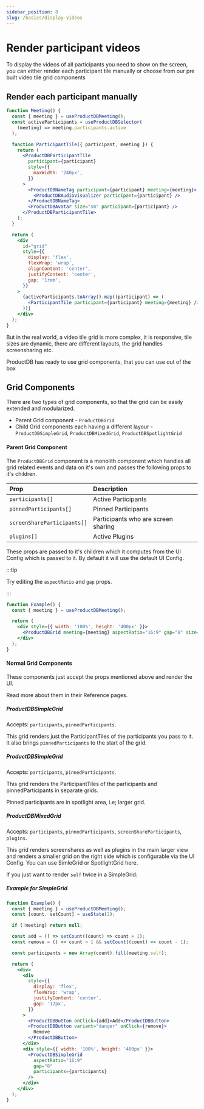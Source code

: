 ```yaml
---
sidebar_position: 8
slug: /basics/display-videos
---
```


# Render participant videos

To display the videos of all participants you need to show on the screen, you
can either render each participant tile manually or choose from our pre built
video tile grid components

## Render each participant manually

```jsx live
function Meeting() {
  const { meeting } = useProductDBMeeting();
  const activeParticipants = useProductDBSelector(
    (meeting) => meeting.participants.active
  );

  function ParticipantTile({ participant, meeting }) {
    return (
      <ProductDBParticipantTile
        participant={participant}
        style={{
          maxWidth: '240px',
        }}
      >
        <ProductDBNameTag participant={participant} meeting={meeting}>
          <ProductDBAudioVisualizer participant={participant} />
        </ProductDBNameTag>
        <ProductDBAvatar size="sm" participant={participant} />
      </ProductDBParticipantTile>
    );
  }

  return (
    <div
      id="grid"
      style={{
        display: 'flex',
        flexWrap: 'wrap',
        alignContent: 'center',
        justifyContent: 'center',
        gap: '1rem',
      }}
    >
      {activeParticipants.toArray().map((participant) => (
        <ParticipantTile participant={participant} meeting={meeting} />
      ))}
    </div>
  );
}
```

But in the real world, a video tile grid is more complex, it is responsive, tile
sizes are dynamic, there are different layouts, the grid handles screensharing
etc.

ProductDB has ready to use grid components, that you can use out of the box

## Grid Components

There are two types of grid components, so that the grid can be easily extended
and modularized.

- Parent Grid component - `ProductDBGrid`
- Child Grid components each having a different layour - `ProductDBSimpleGrid`,
  `ProductDBMixedGrid`, `ProductDBSpotlightGrid`

#### Parent Grid Component

The `ProductDBGrid` component is a monolith component which handles all grid related
events and data on it's own and passes the following props to it's children.

| Prop                        | Description                         |
| :-------------------------- | :---------------------------------- |
| `participants[]`            | Active Participants                 |
| `pinnedParticipants[]`      | Pinned Participants                 |
| `screenShareParticipants[]` | Participants who are screen sharing |
| `plugins[]`                 | Active Plugins                      |

These props are passed to it's children which it computes from the UI Config
which is passed to it. By default it will use the default UI Config.

:::tip

Try editing the `aspectRatio` and `gap` props.

:::

```jsx live
function Example() {
  const { meeting } = useProductDBMeeting();

  return (
    <div style={{ width: '100%', height: '400px' }}>
      <ProductDBGrid meeting={meeting} aspectRatio="16:9" gap="8" size="sm" />
    </div>
  );
}
```

#### Normal Grid Components

These components just accept the props mentioned above and render the UI.

Read more about them in their Reference pages.

##### ProductDBSimpleGrid

Accepts: `participants`, `pinnedParticipants`.

This grid renders just the ParticipantTiles of the participants you pass to it.
It also brings `pinnedParticipants` to the start of the grid.

##### ProductDBSimpleGrid

Accepts: `participants`, `pinnedParticipants`.

This grid renders the ParticipantTiles of the participants and
pinnedParticipants in separate grids.

Pinned participants are in spotlight area, i.e; larger grid.

##### ProductDBMixedGrid

Accepts: `participants`, `pinnedParticipants`, `screenShareParticipants`,
`plugins`.

This grid renders screenshares as well as plugins in the main larger view and
renders a smaller grid on the right side which is configurable via the UI
Config. You can use SimleGrid or SpotlightGrid here.

If you just want to render `self` twice in a SimpleGrid:

##### Example for SimpleGrid

```jsx live
function Example() {
  const { meeting } = useProductDBMeeting();
  const [count, setCount] = useState(2);

  if (!meeting) return null;

  const add = () => setCount((count) => count + 1);
  const remove = () => count > 1 && setCount((count) => count - 1);

  const participants = new Array(count).fill(meeting.self);

  return (
    <div>
      <div
        style={{
          display: 'flex',
          flexWrap: 'wrap',
          justifyContent: 'center',
          gap: '12px',
        }}
      >
        <ProductDBButton onClick={add}>Add</ProductDBButton>
        <ProductDBButton variant="danger" onClick={remove}>
          Remove
        </ProductDBButton>
      </div>
      <div style={{ width: '100%', height: '400px' }}>
        <ProductDBSimpleGrid
          aspectRatio="16:9"
          gap="8"
          participants={participants}
        />
      </div>
    </div>
  );
}
```

<head>
  <title>React UI Kit Render participant videos</title>
</head>
